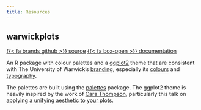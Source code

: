 ```yaml
---
title: Resources
---
```




## warwickplots

[{{< fa brands github >}} source](https://github.com/warwick-stats-resources/warwickplots){.btn .btn-primary}
[{{< fa box-open >}} documentation](https://warwick-stats-resources.github.io/warwickplots){.btn .btn-primary}


An R package with colour palettes and a
[ggplot2](https://ggplot2.tidyverse.org) theme that are consistent with
The University of Warwick’s
[branding](https://warwick.ac.uk/about/brand/brand-guidelines/),
especially its
[colours](https://warwick.ac.uk/about/brand/brand-guidelines/colours/)
and
[typography](https://warwick.ac.uk/about/brand/brand-guidelines/typography/).

The palettes are built using the
[palettes](https://mccarthy-m-g.github.io/palettes/index.html) package.
The ggplot2 theme is heavily inspired by the work of [Cara
Thompson](https://www.cararthompson.com/), particularly this talk on
[applying a unifying aesthetic to your
plots](https://www.cararthompson.com/talks/nhsr2022-ggplot-themes/).